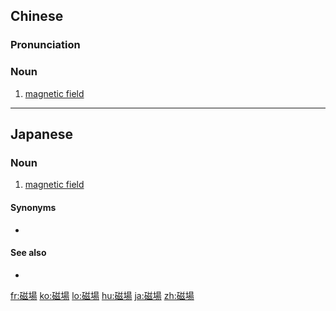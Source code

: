 {{also|磁场}}
==Chinese==
{{zh-forms|s=磁场}}
{{wikipedia|lang=zh}}

===Pronunciation===
{{zh-pron
|m=cí場
|c=ci4 coeng4
|mn=chû-tiûⁿ
|cat=n
}}

===Noun===
{{zh-noun}}

# {{lb|zh|physics}} [[magnetic field]]

----

==Japanese==
{{ja-kanjitab|じ|ば|yomi=j}}

===Noun===
{{ja-noun|じば}}

# {{lb|ja|physics|sort=しば'}} [[magnetic field]]

====Synonyms====
* {{l|ja|磁界}}

====See also====
* {{l|ja|電場}}

[[fr:磁場]]
[[ko:磁場]]
[[lo:磁場]]
[[hu:磁場]]
[[ja:磁場]]
[[zh:磁場]]